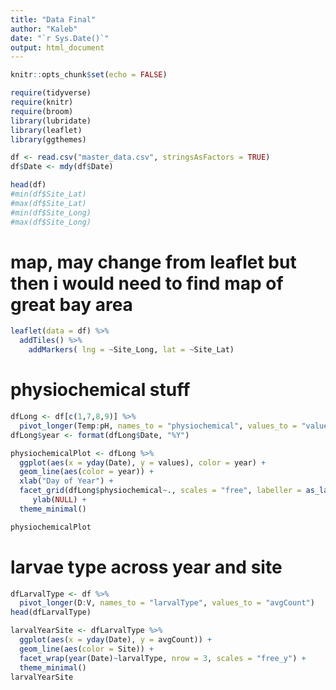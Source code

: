 ```yaml
---
title: "Data Final"
author: "Kaleb"
date: "`r Sys.Date()`"
output: html_document
---
```


```r
knitr::opts_chunk$set(echo = FALSE)

require(tidyverse)
require(knitr)
require(broom)
library(lubridate)
library(leaflet)
library(ggthemes)

df <- read.csv("master_data.csv", stringsAsFactors = TRUE)
df$Date <- mdy(df$Date)
```

```r
head(df)
#min(df$Site_Lat)
#max(df$Site_Lat)
#min(df$Site_Long)
#max(df$Site_Long)
```

# map, may change from leaflet but then i would need to find map of great bay area
 
```r
leaflet(data = df) %>% 
  addTiles() %>% 
    addMarkers( lng = ~Site_Long, lat = ~Site_Lat)
```

# physiochemical stuff

```r
dfLong <- df[c(1,7,8,9)] %>% 
  pivot_longer(Temp:pH, names_to = "physiochemical", values_to = "values")
dfLong$year <- format(dfLong$Date, "%Y")
```

```r

physiochemicalPlot <- dfLong %>% 
  ggplot(aes(x = yday(Date), y = values), color = year) +
  geom_line(aes(color = year)) + 
  xlab("Day of Year") +
  facet_grid(dfLong$physiochemical~., scales = "free", labeller = as_labeller(c(Temp = "Temperature (°C)", Sal = "Salinity", pH = "pH")))  +
     ylab(NULL) +
  theme_minimal()

physiochemicalPlot
```



# larvae type across year and site
```r
dfLarvalType <- df %>% 
  pivot_longer(D:V, names_to = "larvalType", values_to = "avgCount")
head(dfLarvalType)
```


```r
larvalYearSite <- dfLarvalType %>% 
  ggplot(aes(x = yday(Date), y = avgCount)) +
  geom_line(aes(color = Site)) +
  facet_wrap(year(Date)~larvalType, nrow = 3, scales = "free_y") +
  theme_minimal()
larvalYearSite
```




